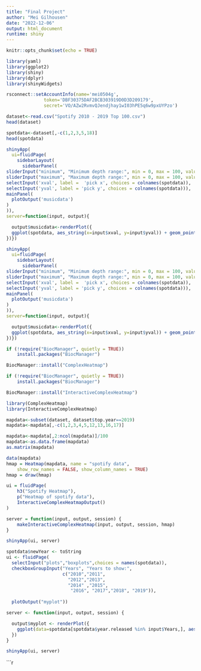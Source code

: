 ```yaml
---
title: "Final Project"
author: "Mei Gilhousen"
date: "2022-12-06"
output: html_document
runtime: shiny
---
```


```r
knitr::opts_chunk$set(echo = TRUE)
```

```r
library(yaml)
library(ggplot2)
library(shiny)
library(dplyr)
library(shinyWidgets)
```

```r
rsconnect::setAccountInfo(name='mei0504g',
			  token='DBF30375DAF2BCB303919D0D3D209179',
			  secret='VO/AZw2RvmvQJendjhay1wI03hPE5q6w9pxUYPzo')
```



```r
dataset<-read.csv("Spotify 2010 - 2019 Top 100.csv")
head(dataset)
```


```r
spotdata<-dataset[,-c(1,2,3,5,18)]
head(spotdata)
```

```r
shinyApp(
  ui=fluidPage(
    sidebarLayout(
      sidebarPanel(
sliderInput("minimum", "Minimum depth range:", min = 0, max = 100, value=0),
sliderInput("maximum", "Maximum depth range:", min = 0, max = 100, value=100), 
selectInput('xval', label =  'pick x', choices = colnames(spotdata)),
selectInput('yval', label = 'pick y', choices = colnames(spotdata))),
mainPanel(
  plotOutput('musicdata')
)
)),
server=function(input, output){

  output$musicdata<-renderPlot({
  ggplot(spotdata, aes_string(x=input$xval, y=input$yval)) + geom_point(aes(color=spotdata$artist.type)) + xlim(input$minimum,input$maximum)
})})
```


```r
shinyApp(
  ui=fluidPage(
    sidebarLayout(
      sidebarPanel(
sliderInput("minimum", "Minimum depth range:", min = 0, max = 100, value=0),
sliderInput("maximum", "Maximum depth range:", min = 0, max = 100, value=100), 
selectInput('xval', label =  'pick x', choices = colnames(spotdata)),
selectInput('yval', label = 'pick y', choices = colnames(spotdata))),
mainPanel(
  plotOutput('musicdata')
)
)),
server=function(input, output){

  output$musicdata<-renderPlot({
  ggplot(spotdata, aes_string(x=input$xval, y=input$yval)) + geom_point(aes(color=spotdata$artist.type)) + xlim(input$minimum,input$maximum)
})})
```

```r
if (!require("BiocManager", quietly = TRUE))
    install.packages("BiocManager")

BiocManager::install("ComplexHeatmap")

if (!require("BiocManager", quietly = TRUE))
    install.packages("BiocManager")

BiocManager::install("InteractiveComplexHeatmap")

library(ComplexHeatmap)
library(InteractiveComplexHeatmap)

```

```r
mapdata<-subset(dataset, dataset$top.year==2019)
mapdata<-mapdata[,-c(1,2,3,4,5,12,13,16,17)]

mapdata<-mapdata[,2:ncol(mapdata)]/100
mapdata<-as.data.frame(mapdata)
as.matrix(mapdata)
```


```r
data(mapdata) 
hmap = Heatmap(mapdata, name = "spotify data",
    show_row_names = FALSE, show_column_names = TRUE)
hmap = draw(hmap)

ui = fluidPage(
    h3("Spotify Heatmap"),
    p("Heatmap of spotify data"),
    InteractiveComplexHeatmapOutput()
)

server = function(input, output, session) {
    makeInteractiveComplexHeatmap(input, output, session, hmap)
}

shinyApp(ui, server)
```

```r
spotdata$newYear <- toString
ui <- fluidPage(
  selectInput("plots","boxplots",choices = names(spotdata)),
  checkboxGroupInput("Years", "Years to show:",
                     c("2010","2011",
                       "2012","2013",
                       "2014" ,"2015",
                        "2016", "2017","2018", "2019")),
  
  plotOutput("myplot"))

server <- function(input, output, session) {

  output$myplot <- renderPlot({
    ggplot(data=spotdata[spotdata$year.released %in% input$Years,], aes(x=year.released, y=input$plots)) +geom_boxplot()
  })
}

shinyApp(ui, server)
```



```r

